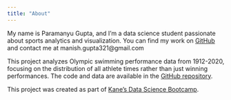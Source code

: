 ```yaml
---
title: "About"
---
```


My name is Paramanyu Gupta, and I'm a data science student passionate about sports analytics and visualization. You can find my work on [GitHub](https://github.com/Paramanyu2010) and contact me at manish.gupta321@gmail.com

This project analyzes Olympic swimming performance data from 1912-2020, focusing on the distribution of all athlete times rather than just winning performances. The code and data are available in the [GitHub repository](https://github.com/Paramanyu2010/olympic-swimming-analysis).

This project was created as part of [Kane's Data Science Bootcamp](https://bootcamp.davidkane.info/).